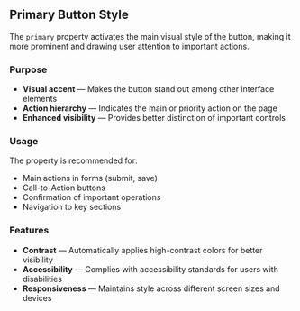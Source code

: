 ## Primary Button Style

The `primary` property activates the main visual style of the button, making it more prominent and drawing user attention to important actions.

### Purpose

- **Visual accent** — Makes the button stand out among other interface elements
- **Action hierarchy** — Indicates the main or priority action on the page
- **Enhanced visibility** — Provides better distinction of important controls

### Usage

The property is recommended for:
- Main actions in forms (submit, save)
- Call-to-Action buttons
- Confirmation of important operations
- Navigation to key sections

### Features

- **Contrast** — Automatically applies high-contrast colors for better visibility
- **Accessibility** — Complies with accessibility standards for users with disabilities
- **Responsiveness** — Maintains style across different screen sizes and devices
